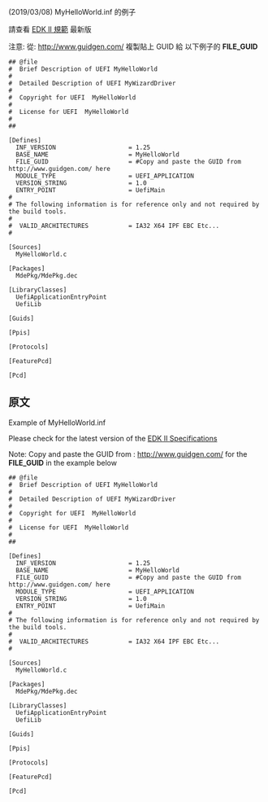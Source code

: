 (2019/03/08)
MyHelloWorld.inf 的例子

請查看 [[EDK II Specifications|EDK II 規範]] 最新版 

注意: 從: http://www.guidgen.com/ 複製貼上 GUID 給 以下例子的 '''FILE_GUID''' 
<pre>
## @file
#  Brief Description of UEFI MyHelloWorld
#  
#  Detailed Description of UEFI MyWizardDriver
#
#  Copyright for UEFI  MyHelloWorld
#  
#  License for UEFI  MyHelloWorld
#  
##

[Defines]
  INF_VERSION                    = 1.25
  BASE_NAME                      = MyHelloWorld
  FILE_GUID                      = #Copy and paste the GUID from http://www.guidgen.com/ here
  MODULE_TYPE                    = UEFI_APPLICATION
  VERSION_STRING                 = 1.0
  ENTRY_POINT                    = UefiMain
#
# The following information is for reference only and not required by the build tools.
#
#  VALID_ARCHITECTURES           = IA32 X64 IPF EBC Etc...
#

[Sources]
  MyHelloWorld.c

[Packages]
  MdePkg/MdePkg.dec
  
[LibraryClasses]
  UefiApplicationEntryPoint
  UefiLib
  
[Guids]

[Ppis]

[Protocols]

[FeaturePcd]

[Pcd]
</pre>


<!-- [[Category:Getting Started]] -->

== 原文 ==
Example of MyHelloWorld.inf

Please check for the latest version of the [[EDK II Specifications]] 

Note: Copy and paste the GUID from : http://www.guidgen.com/ for the '''FILE_GUID''' in the example below
<pre>
## @file
#  Brief Description of UEFI MyHelloWorld
#  
#  Detailed Description of UEFI MyWizardDriver
#
#  Copyright for UEFI  MyHelloWorld
#  
#  License for UEFI  MyHelloWorld
#  
##

[Defines]
  INF_VERSION                    = 1.25
  BASE_NAME                      = MyHelloWorld
  FILE_GUID                      = #Copy and paste the GUID from http://www.guidgen.com/ here
  MODULE_TYPE                    = UEFI_APPLICATION
  VERSION_STRING                 = 1.0
  ENTRY_POINT                    = UefiMain
#
# The following information is for reference only and not required by the build tools.
#
#  VALID_ARCHITECTURES           = IA32 X64 IPF EBC Etc...
#

[Sources]
  MyHelloWorld.c

[Packages]
  MdePkg/MdePkg.dec
  
[LibraryClasses]
  UefiApplicationEntryPoint
  UefiLib
  
[Guids]

[Ppis]

[Protocols]

[FeaturePcd]

[Pcd]
</pre>


<!-- [[Category:Getting Started]] -->